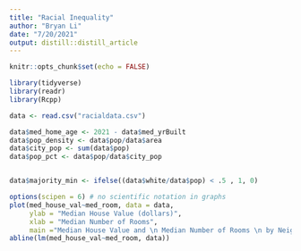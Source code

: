 ```yaml
---
title: "Racial Inequality"
author: "Bryan Li"
date: "7/20/2021"
output: distill::distill_article
---
```


```r
knitr::opts_chunk$set(echo = FALSE)

library(tidyverse)
library(readr)
library(Rcpp)

data <- read.csv("racialdata.csv")


```

```r
data$med_home_age <- 2021 - data$med_yrBuilt 
data$pop_density <- data$pop/data$area
data$city_pop <- sum(data$pop)
data$pop_pct <- data$pop/data$city_pop


data$majority_min <- ifelse((data$white/data$pop) < .5 , 1, 0)

options(scipen = 6) # no scientific notation in graphs
plot(med_house_val~med_room, data = data, 
     ylab = "Median House Value (dollars)", 
     xlab = "Median Number of Rooms", 
     main ="Median House Value and \n Median Number of Rooms \n by Neighborhood")
abline(lm(med_house_val~med_room, data))

```

